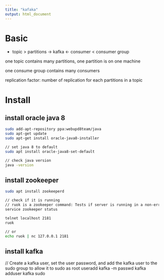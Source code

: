 ---
title: "kafaka"
output: html_document
---

# Basic


  * topic > partitions -> kafka <- consumer < consumer group


one topic contains many partitions, one partition is on one machine

one consume group contains many consumers

replication factor: number of replication for each partitions in a topic


# Install

## install oracle java 8

```bash
sudo add-apt-repository ppa:webupd8team/java
sudo apt-get update
sudo apt-get install oracle-java8-installer

// set java 8 to default
sudo apt install oracle-java8-set-default

// check java version 
java -version
```

## install zookeeper

```bash
sudo apt install zookeeperd

// check if it is running
// ruok is a zookeeper command: Tests if server is running in a non-error state. The server will respond with imok if it is running. Otherwise it will not respond at all.
service zookeeper status

telnet localhost 2181
ruok

// or
echo ruok | nc 127.0.0.1 2181

```
## install kafka

// Create a kafka user, set the user password, and add the kafka user to the sudo group to allow it to sudo as root
useradd kafka -m
passwd kafka
adduser kafka sudo